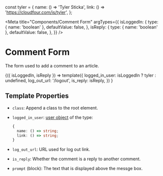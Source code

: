 const tyler = {
  name: () => 'Tyler Sticka',
  link: () => 'https://cloudfour.com/is/tyler',
};

<Meta
  title="Components/Comment Form"
  argTypes={{
    isLoggedIn: {
      type: { name: 'boolean' },
      defaultValue: false,
    },
    isReply: {
      type: { name: 'boolean' },
      defaultValue: false,
    },
  }}
/>

# Comment Form

The form used to add a comment to an article.

<Canvas>
  <Story name="Default">
    {({ isLoggedIn, isReply }) =>
      template({
        logged_in_user: isLoggedIn ? tyler : undefined,
        log_out_url: '/logout',
        is_reply: isReply,
      })
    }
  </Story>
</Canvas>

## Template Properties

- `class`: Append a class to the root element.
- `logged_in_user`: [user object](https://timber.github.io/docs/reference/timber-user/#properties) of the type:

  ```ts
  {
    name: () => string;
    link: () => string;
  }
  ```

- `log_out_url`: URL used for log out link.
- `is_reply`: Whether the comment is a reply to another comment.
- `prompt` (block): The text that is displayed above the messge box.
